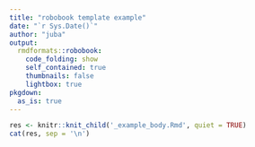 ```yaml
---
title: "robobook template example"
date: "`r Sys.Date()`"
author: "juba"
output:
  rmdformats::robobook:
    code_folding: show
    self_contained: true
    thumbnails: false
    lightbox: true
pkgdown:
  as_is: true    
---
```



```r
res <- knitr::knit_child('_example_body.Rmd', quiet = TRUE)
cat(res, sep = '\n')
```

